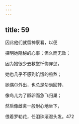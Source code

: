 ```yaml
---
---
---
```

title: 59
---




因此他们就留神察看，以便

探明她隐秘的心事；但久而无效；

因为她很少去教堂忏悔罪愆，

她也几乎不感到饥饿的煎熬；

她偶尔外出，也总是匆匆回转，

像鸟儿为了孵卵而急飞归巢；

然后像雌禽一般耐心地坐下，

偎着罗勒花，任泪珠滚湿头发。472